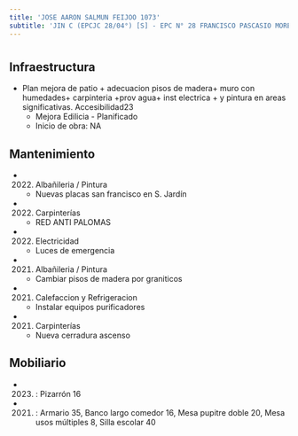```yaml
---
title: 'JOSE AARON SALMUN FEIJOO 1073'
subtitle: 'JIN C (EPCJC 28/04°) [S] - EPC N° 28 FRANCISCO PASCASIO MORENO - CAIYJ CLUB LA BOCA'
---
```


#
## Infraestructura

* Plan mejora de patio + adecuacion pisos de madera+ muro con humedades+ carpinteria +prov agua+  inst electrica + y pintura en areas significativas. Accesibilidad23 
    + Mejora Edilicia - Planificado 
    + Inicio de obra: NA 






## Mantenimiento

*  (2022) Albañileria / Pintura 
    + Nuevas placas san francisco en S. Jardín

*  (2022) Carpinterías 
    + RED ANTI PALOMAS

*  (2022) Electricidad 
    + Luces de emergencia

*  (2021) Albañileria / Pintura 
    + Cambiar pisos de madera por graniticos

*  (2021) Calefaccion y Refrigeracion 
    + Instalar equipos purificadores

*  (2021) Carpinterías 
    + Nueva cerradura ascenso





## Mobiliario

*  (2023) : Pizarrón 16 

*  (2021) : Armario 35, Banco largo comedor 16, Mesa pupitre doble 20, Mesa usos múltiples 8, Silla escolar 40 



